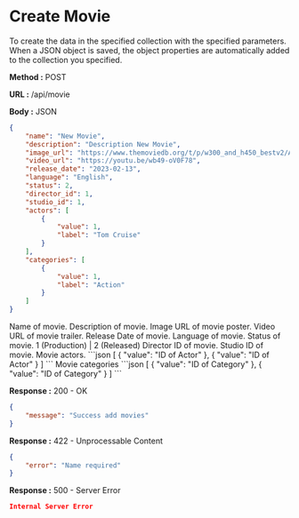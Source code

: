 
# Create Movie

To create the data in the specified collection with the specified parameters.
When a JSON object is saved, the object properties are automatically added to the collection you specified.

**Method :** <Badge>POST</Badge>

**URL :** <Badge variant="dark">/api/movie</Badge>

**Body :** <Badge variant="purple">JSON</Badge>

```json
{
	"name": "New Movie",
	"description": "Description New Movie",
	"image_url": "https://www.themoviedb.org/t/p/w300_and_h450_bestv2/AkJQpZp9WoNdj7pLYSj1L0RcMMN.jpg",
	"video_url": "https://youtu.be/wb49-oV0F78",
	"release_date": "2023-02-13",
	"language": "English",
	"status": 2,
	"director_id": 1,
	"studio_id": 1,
	"actors": [
		{
			"value": 1,
			"label": "Tom Cruise"
		}
	],
	"categories": [
		{
			"value": 1,
			"label": "Action"
		}
	]
}
```

<Param name="name" type="string" required={true}>
	Name of movie.
</Param>
<Param name="description" type="string">
	Description of movie.
</Param>
<Param name="image_url" type="string">
	Image URL of movie poster.
</Param>
<Param name="video_url" type="string">
	Video URL of movie trailer.
</Param>
<Param name="release_date" type="string">
	Release Date of movie.
</Param>
<Param name="language" type="string">
	Language of movie.
</Param>
<Param name="status" type="integer">
	Status of movie. 1 (Production) | 2 (Released)
</Param>
<Param name="director_id" type="integer">
	Director ID of movie.
</Param>
<Param name="studio_id" type="integer">
	Studio ID of movie.
</Param>
<Param name="actors" type="array of object">
	Movie actors. 
	```json
	[
		{
			"value": "ID of Actor"
		},
		{
			"value": "ID of Actor"
		}
	]
	```
</Param>
<Param name="categories" type="array of object">
	Movie categories
	```json
	[
		{
			"value": "ID of Category"
		},
		{
			"value": "ID of Category"
		}
	]
	```
</Param>

**Response :** <BadgeOutline variant="success">200 - OK</BadgeOutline>

```json
{
	"message": "Success add movies"
}
```

**Response :** <BadgeOutline variant="info">422 - Unprocessable Content</BadgeOutline>

```json
{
	"error": "Name required"
}
```

**Response :** <BadgeOutline variant="danger">500 - Server Error</BadgeOutline>

```json
Internal Server Error
```
